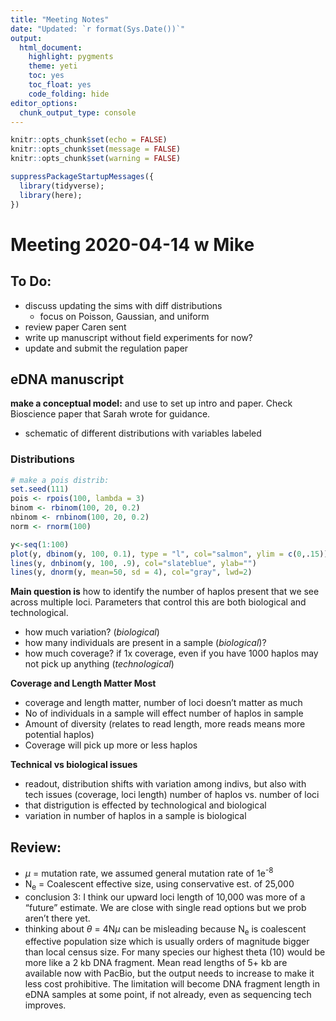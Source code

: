 ```yaml
---
title: "Meeting Notes"
date: "Updated: `r format(Sys.Date())`"
output: 
  html_document:
    highlight: pygments
    theme: yeti
    toc: yes
    toc_float: yes
    code_folding: hide
editor_options: 
  chunk_output_type: console
---
```


```r
knitr::opts_chunk$set(echo = FALSE)
knitr::opts_chunk$set(message = FALSE)
knitr::opts_chunk$set(warning = FALSE)

suppressPackageStartupMessages({
  library(tidyverse);
  library(here);
})

```

# Meeting 2020-04-14 w Mike

## To Do: 

 - discuss updating the sims with diff distributions
    - focus on Poisson, Gaussian, and uniform
 - review paper Caren sent
 - write up manuscript without field experiments for now? 
 - update and submit the regulation paper

## eDNA manuscript

**make a conceptual model:** and use to set up intro and paper. Check Bioscience paper that Sarah wrote for guidance.

 - schematic of different distributions with variables labeled
 
### Distributions

```r
# make a pois distrib:
set.seed(111)
pois <- rpois(100, lambda = 3)
binom <- rbinom(100, 20, 0.2)
nbinom <- rnbinom(100, 20, 0.2)
norm <- rnorm(100)

y<-seq(1:100)
plot(y, dbinom(y, 100, 0.1), type = "l", col="salmon", ylim = c(0,.15))
lines(y, dnbinom(y, 100, .9), col="slateblue", ylab="")
lines(y, dnorm(y, mean=50, sd = 4), col="gray", lwd=2)

```


**Main question is** how to identify the number of haplos present that we see across multiple loci.  Parameters that control this are both biological and technological. 

 - how much variation? (*biological*)
 - how many individuals are present in a sample (*biological*)?
 - how much coverage? if 1x coverage, even if you have 1000 haplos may not pick up anything (*technological*)
 
**Coverage and Length Matter Most**

 - coverage and length matter, number of loci doesn't matter as much
 - No of individuals in a sample will effect number of haplos in sample
 - Amount of diversity (relates to read length, more reads means more potential haplos)
 - Coverage will pick up more or less haplos

**Technical vs biological issues** 

 - readout, distribution shifts with variation among indivs, but also with tech issues (coverage, loci length)
 number of haplos vs. number of loci
 - that distrigution is effected by technological and biological
 - variation in number of haplos in a sample is biological

## Review: 

 - $\mu$ = mutation rate, we assumed general mutation rate of 1e^-8^
 - N~e~ = Coalescent effective size, using conservative est. of 25,000
 - conclusion 3: I think our upward loci length of 10,000 was more of a "future" estimate. We are close with single read options but we prob aren't there yet. 
 - thinking about $\theta$ = 4N$\mu$ can be misleading because N~e~ is coalescent effective population size which is usually orders of magnitude bigger than local census size. For many species our highest theta (10) would be more like a 2 kb DNA fragment. Mean read lengths of 5+ kb are available now with PacBio, but the output needs to increase to make it less cost prohibitive. The limitation will become DNA fragment length in eDNA samples at some point, if not already, even as sequencing tech improves. 